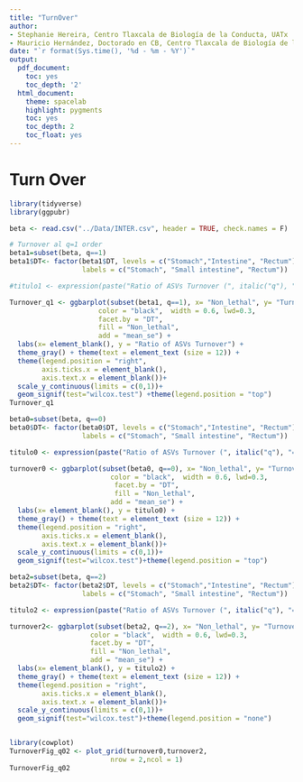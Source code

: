 ```yaml
---
title: "TurnOver"
author:
- Stephanie Hereira, Centro Tlaxcala de Biología de la Conducta, UATx
- Mauricio Hernández, Doctorado en CB, Centro Tlaxcala de Biología de la Conducta, UATx
date: "`r format(Sys.time(), '%d - %m - %Y')`"
output:
  pdf_document:
    toc: yes
    toc_depth: '2'
  html_document:
    theme: spacelab
    highlight: pygments
    toc: yes
    toc_depth: 2
    toc_float: yes
---
```

# Turn Over
```r
library(tidyverse)
library(ggpubr)

beta <- read.csv("../Data/INTER.csv", header = TRUE, check.names = F)

# Turnover al q=1 order
beta1=subset(beta, q==1)
beta1$DT<- factor(beta1$DT, levels = c("Stomach","Intestine", "Rectum"),
                  labels = c("Stomach", "Small intestine", "Rectum"))

#titulo1 <- expression(paste("Ratio of ASVs Turnover (", italic("q"), "=1)"))

Turnover_q1 <- ggbarplot(subset(beta1, q==1), x= "Non_lethal", y= "Turnover",
                      color = "black",  width = 0.6, lwd=0.3,
                      facet.by = "DT",
                      fill = "Non_lethal",
                      add = "mean_se") +
  labs(x= element_blank(), y = "Ratio of ASVs Turnover") +
  theme_gray() + theme(text = element_text (size = 12)) +
  theme(legend.position = "right",
        axis.ticks.x = element_blank(),
        axis.text.x = element_blank())+
  scale_y_continuous(limits = c(0,1))+
  geom_signif(test="wilcox.test") +theme(legend.position = "top")
Turnover_q1
```

```r
beta0=subset(beta, q==0)
beta0$DT<- factor(beta0$DT, levels = c("Stomach","Intestine", "Rectum"),
                  labels = c("Stomach", "Small intestine", "Rectum"))

titulo0 <- expression(paste("Ratio of ASVs Turnover (", italic("q"), "=0)"))

turnover0 <- ggbarplot(subset(beta0, q==0), x= "Non_lethal", y= "Turnover",
                         color = "black",  width = 0.6, lwd=0.3,
                          facet.by = "DT",
                          fill = "Non_lethal",
                         add = "mean_se") +
  labs(x= element_blank(), y = titulo0) +
  theme_gray() + theme(text = element_text (size = 12)) +
  theme(legend.position = "right",
        axis.ticks.x = element_blank(),
        axis.text.x = element_blank())+
  scale_y_continuous(limits = c(0,1))+
  geom_signif(test="wilcox.test")+theme(legend.position = "top")

beta2=subset(beta, q==2)
beta2$DT<- factor(beta2$DT, levels = c("Stomach","Intestine", "Rectum"),
                  labels = c("Stomach", "Small intestine", "Rectum"))

titulo2 <- expression(paste("Ratio of ASVs Turnover (", italic("q"), "=2)"))

turnover2<- ggbarplot(subset(beta2, q==2), x= "Non_lethal", y= "Turnover",
                    color = "black",  width = 0.6, lwd=0.3,
                    facet.by = "DT",
                    fill = "Non_lethal",
                    add = "mean_se") +
  labs(x= element_blank(), y = titulo2) +
  theme_gray() + theme(text = element_text (size = 12)) +
  theme(legend.position = "right",
        axis.ticks.x = element_blank(),
        axis.text.x = element_blank())+
  scale_y_continuous(limits = c(0,1))+
  geom_signif(test="wilcox.test")+theme(legend.position = "none")


library(cowplot)
TurnoverFig_q02 <- plot_grid(turnover0,turnover2,
                         nrow = 2,ncol = 1)
TurnoverFig_q02

```

